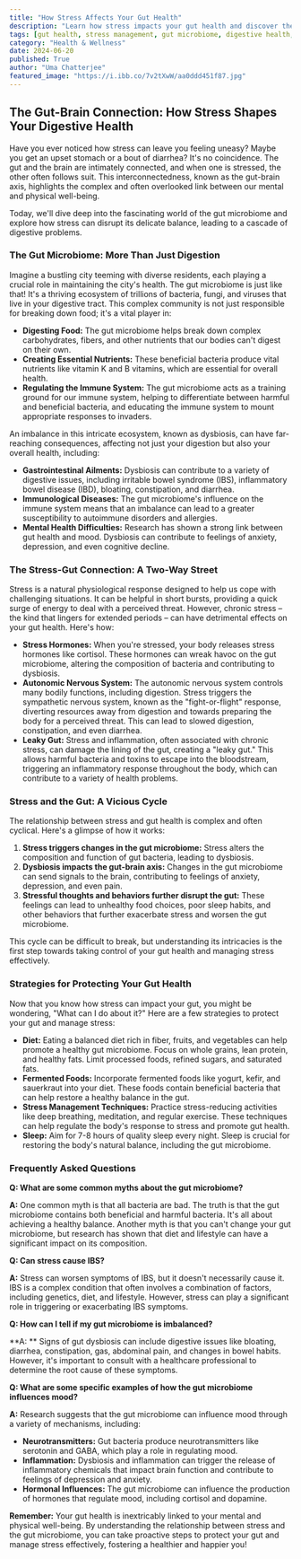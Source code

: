 ```yaml
---
title: "How Stress Affects Your Gut Health"
description: "Learn how stress impacts your gut health and discover the link between your mental and digestive well-being. Explore the gut microbiome, dysbiosis, and practical strategies to manage stress and protect your gut."
tags: [gut health, stress management, gut microbiome, digestive health, mental health, anxiety, depression, dysbiosis, leaky gut, inflammation, lifestyle, diet, fermented foods, sleep, exercise]
category: "Health & Wellness"
date: 2024-06-20
published: True
author: "Uma Chatterjee"
featured_image: "https://i.ibb.co/7v2tXwW/aa0ddd451f87.jpg"
---
```


## The Gut-Brain Connection: How Stress Shapes Your Digestive Health

Have you ever noticed how stress can leave you feeling uneasy? Maybe you get an upset stomach or a bout of diarrhea?  It's no coincidence. The gut and the brain are intimately connected, and when one is stressed, the other often follows suit. This interconnectedness, known as the gut-brain axis, highlights the complex and often overlooked link between our mental and physical well-being. 

Today, we'll dive deep into the fascinating world of the gut microbiome and explore how stress can disrupt its delicate balance, leading to a cascade of digestive problems.  

### The Gut Microbiome:  More Than Just Digestion

Imagine a bustling city teeming with diverse residents, each playing a crucial role in maintaining the city's health.  The gut microbiome is just like that! It's a thriving ecosystem of trillions of bacteria, fungi, and viruses that live in your digestive tract. This complex community is not just responsible for breaking down food; it's a vital player in:

- **Digesting Food:** The gut microbiome helps break down complex carbohydrates, fibers, and other nutrients that our bodies can't digest on their own.
- **Creating Essential Nutrients:** These beneficial bacteria produce vital nutrients like vitamin K and B vitamins, which are essential for overall health.
- **Regulating the Immune System:** The gut microbiome acts as a training ground for our immune system, helping to differentiate between harmful and beneficial bacteria, and educating the immune system to mount appropriate responses to invaders.

An imbalance in this intricate ecosystem, known as dysbiosis, can have far-reaching consequences, affecting not just your digestion but also your overall health, including:

- **Gastrointestinal Ailments:** Dysbiosis can contribute to a variety of digestive issues, including irritable bowel syndrome (IBS), inflammatory bowel disease (IBD), bloating, constipation, and diarrhea.
- **Immunological Diseases:**  The gut microbiome's influence on the immune system means that an imbalance can lead to a greater susceptibility to autoimmune disorders and allergies.
- **Mental Health Difficulties:** Research has shown a strong link between gut health and mood. Dysbiosis can contribute to feelings of anxiety, depression, and even cognitive decline.

### The Stress-Gut Connection: A Two-Way Street

Stress is a natural physiological response designed to help us cope with challenging situations. It can be helpful in short bursts, providing a quick surge of energy to deal with a perceived threat. However, chronic stress – the kind that lingers for extended periods – can have detrimental effects on your gut health. Here's how:

- **Stress Hormones:** When you're stressed, your body releases stress hormones like cortisol.  These hormones can wreak havoc on the gut microbiome, altering the composition of bacteria and contributing to dysbiosis.
- **Autonomic Nervous System:** The autonomic nervous system controls many bodily functions, including digestion. Stress triggers the sympathetic nervous system, known as the "fight-or-flight" response, diverting resources away from digestion and towards preparing the body for a perceived threat. This can lead to slowed digestion, constipation, and even diarrhea.
- **Leaky Gut:**  Stress and inflammation, often associated with chronic stress, can damage the lining of the gut, creating a "leaky gut." This allows harmful bacteria and toxins to escape into the bloodstream, triggering an inflammatory response throughout the body, which can contribute to a variety of health problems.

### Stress and the Gut: A Vicious Cycle

The relationship between stress and gut health is complex and often cyclical.  Here's a glimpse of how it works:

1. **Stress triggers changes in the gut microbiome:** Stress alters the composition and function of gut bacteria, leading to dysbiosis.
2. **Dysbiosis impacts the gut-brain axis:** Changes in the gut microbiome can send signals to the brain, contributing to feelings of anxiety, depression, and even pain.
3. **Stressful thoughts and behaviors further disrupt the gut:**  These feelings can lead to unhealthy food choices, poor sleep habits, and other behaviors that further exacerbate stress and worsen the gut microbiome.

This cycle can be difficult to break, but understanding its intricacies is the first step towards taking control of your gut health and managing stress effectively.

### Strategies for Protecting Your Gut Health

Now that you know how stress can impact your gut, you might be wondering, "What can I do about it?"  Here are a few strategies to protect your gut and manage stress:

- **Diet:** Eating a balanced diet rich in fiber, fruits, and vegetables can help promote a healthy gut microbiome. Focus on whole grains, lean protein, and healthy fats.  Limit processed foods, refined sugars, and saturated fats.
- **Fermented Foods:**  Incorporate fermented foods like yogurt, kefir, and sauerkraut into your diet.  These foods contain beneficial bacteria that can help restore a healthy balance in the gut.
- **Stress Management Techniques:**  Practice stress-reducing activities like deep breathing, meditation, and regular exercise.  These techniques can help regulate the body's response to stress and promote gut health.
- **Sleep:** Aim for 7-8 hours of quality sleep every night.  Sleep is crucial for restoring the body's natural balance, including the gut microbiome. 

### Frequently Asked Questions

**Q:  What are some common myths about the gut microbiome?**

**A:** One common myth is that all bacteria are bad.  The truth is that the gut microbiome contains both beneficial and harmful bacteria.  It's all about achieving a healthy balance. Another myth is that you can't change your gut microbiome, but research has shown that diet and lifestyle can have a significant impact on its composition.

**Q: Can stress cause IBS?**

**A:**  Stress can worsen symptoms of IBS, but it doesn't necessarily cause it. IBS is a complex condition that often involves a combination of factors, including genetics, diet, and lifestyle. However, stress can play a significant role in triggering or exacerbating IBS symptoms.

**Q: How can I tell if my gut microbiome is imbalanced?**

**A: ** Signs of gut dysbiosis can include digestive issues like bloating, diarrhea, constipation, gas, abdominal pain, and changes in bowel habits. However, it's important to consult with a healthcare professional to determine the root cause of these symptoms. 

**Q: What are some specific examples of how the gut microbiome influences mood?**

**A:** Research suggests that the gut microbiome can influence mood through a variety of mechanisms, including:

- **Neurotransmitters:**  Gut bacteria produce neurotransmitters like serotonin and GABA, which play a role in regulating mood. 
- **Inflammation:**  Dysbiosis and inflammation can trigger the release of inflammatory chemicals that impact brain function and contribute to feelings of depression and anxiety.
- **Hormonal Influences:** The gut microbiome can influence the production of hormones that regulate mood, including cortisol and dopamine.

**Remember:**  Your gut health is inextricably linked to your mental and physical well-being.  By understanding the relationship between stress and the gut microbiome, you can take proactive steps to protect your gut and manage stress effectively, fostering a healthier and happier you!
